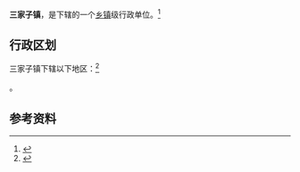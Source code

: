 {{中国乡级行政区|21/03/23/101/000}}

'''三家子镇'''，是{{PRC admin/fullname|21/03/23/101/000|3}}下辖的一个[[乡镇|乡镇]]级行政单位。<ref>{{PRC admin/ref sgc|{{PRC admin/parent|21/03/23/101/000}}}}</ref>

== 行政区划 ==

三家子镇下辖以下地区：<ref>{{PRC admin/ref sgc|21/03/23/101/000}}</ref>

{{PRC admin/children|21/03/23/101/000}}。

== 参考资料 ==

{{reflist}}

{{行政区划小作品}}
{{PRC admin/navcat|21/03/23/101/000}}